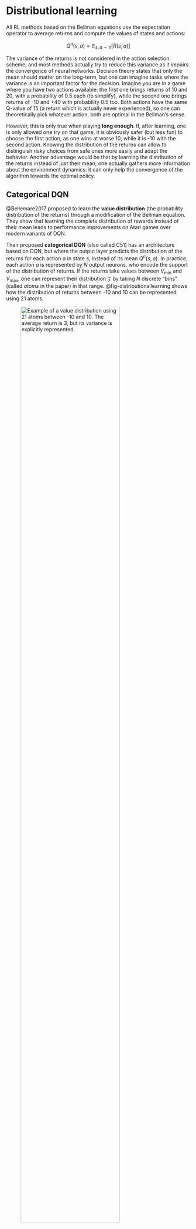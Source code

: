 # Distributional learning


All RL methods based on the Bellman equations use the expectation operator to average returns and compute the values of states and actions:

$$
    Q^\pi(s, a) = \mathbb{E}_{s, a \sim \pi}[R(s, a)]
$$

The variance of the returns is not considered in the action selection scheme, and most methods actually try to reduce this variance as it impairs the convergence of neural networks. Decision theory states that only the mean should matter on the long-term, but one can imagine tasks where the variance is an important factor for the decision. Imagine you are in a game where you have two actions available: the first one brings returns of 10 and 20, with a probability of 0.5 each (to simplify), while the second one brings returns of -10 and +40 with probability 0.5 too. Both actions have the same Q-value of 15 (a return which is actually never experienced), so one can theoretically pick whatever action, both are optimal in the Bellman's sense. 

However, this is only true when playing **long enough**. If, after learning, one is only allowed one try on that game, it is obviously safer (but less fun) to choose the first action, as one wins at worse 10, while it is -10 with the second action. Knowing the distribution of the returns can allow to distinguish risky choices from safe ones more easily and adapt the behavior. Another advantage would be that by learning the distribution of the returns instead of just their mean, one actually gathers more information about the environment dynamics: it can only help the convergence of the algorithm towards the optimal policy.


## Categorical DQN

@Bellemare2017 proposed to learn the **value distribution** (the probability distribution of the returns) through a modification of the Bellman equation. They show that learning the complete distribution of rewards instead of their mean leads to performance improvements on Atari games over modern variants of DQN.

Their proposed **categorical DQN** (also called C51) has an architecture based on DQN, but where the output layer predicts the distribution of the returns for each action $a$ in state $s$, instead of its mean $Q^\pi(s, a)$. In practice, each action $a$ is represented by $N$ output neurons, who encode the support of the distribution of returns. If the returns take values between $V_\text{min}$ and $V_\text{max}$, one can represent their distribution $\mathcal{Z}$ by taking $N$ discrete "bins" (called *atoms* in the paper) in that range. @fig-distributionallearning shows how the distribution of returns between -10 and 10 can be represented using 21 atoms.

![Example of a value distribution using 21 atoms between -10 and 10. The average return is 3, but its variance is explicitly represented.](img/distributionallearning.png){#fig-distributionallearning width=80%}

Of course, the main problem is to know in advance the range of returns $[V_\text{min}, V_\text{max}]$ (it depends largely on the choice of the discount rate $\gamma$), but you can infer it from training another algorithm such as DQN beforehand. @Dabney2017 got rid of this problem with quantile regression. In the paper, the authors found out experimentally that 51 is the most efficient number of atoms (hence the name C51).

Let's note $z_i$ these atoms with $1 \leq i < N$. The atom probability that the return associated to a state-action pair $(s, a)$ lies within the bin associated to the atom $z_i$ is noted $p_i(s, a)$. These probabilities can be predicted by a neural network, typically by using a softmax function over outputs $f_i(s, a; \theta)$:

$$
    p_i(s, a; \theta) = \frac{\exp f_i(s, a; \theta)}{\sum_{j=1}^{N} \exp f_j(s, a; \theta)}
$$

The distribution of the returns $\mathcal{Z}$ is simply a sum over the atoms (represented by the Dirac distribution $\delta_{z_i}$):

$$
    \mathcal{Z}_\theta(s, a) = \sum_{i=1}^{N} p_i(s, a; \theta) \, \delta_{z_i}
$$

If these probabilities are correctly estimated, the Q-value is easy to compute as the mean of the distribution:

$$
    Q_\theta(s, a) = \mathbb{E} [\mathcal{Z}_\theta(s, a)] = \sum_{i=1}^{N} p_i(s, a; \theta) \, z_i
$$

These Q-values can then be used for action selection as in the regular DQN. The problem is now to learn the value distribution $\mathcal{Z}_\theta$, i.e. to find a learning rule / loss function for the $p_i(s, a; \theta)$. Let's consider a single transition $(s, a, r, s')$ and select the greedy action $a'$ in $s'$ using the current policy $\pi_\theta$. The value distribution $\mathcal{Z}_\theta$ can be evaluated by applying recursively the Bellman operator $\mathcal{T}$:

$$
    \mathcal{T} \, \mathcal{Z}_\theta(s, a) = \mathcal{R}(s, a) + \gamma \, \mathcal{Z}_\theta(s', a')
$$

where $\mathcal{R}(s, a)$ is the distribution of immediate rewards after $(s, a)$. This use of the Bellman operator is the same as in Q-learning:

$$
    \mathcal{T} \, \mathcal{Q}_\theta(s, a) = \mathbb{E}[r(s, a)] + \gamma \, \mathcal{Q}_\theta(s', a')
$$

In Q-learning, one minimizes the difference (mse) between $\mathcal{T} \, \mathcal{Q}_\theta(s, a)$ and $\mathcal{Q}_\theta(s, a)$, which are expectations (so we only manipulate scalars). Here, we will minimize the statistical distance between the distributions $\mathcal{T} \, \mathcal{Z}_\theta(s, a)$ and $\mathcal{Z}_\theta(s, a)$ themselves, using for example the KL divergence, Wasserstein metric, total variation or whatnot.

The problem is mostly that the distributions $\mathcal{T} \, \mathcal{Z}_\theta(s, a)$ and $\mathcal{Z}_\theta(s, a)$ do not have the same support: for a particular atom $z_i$, $\mathcal{T} \, \mathcal{Z}_\theta(s, a)$ can have a non-zero probability $p_i(s, a)$, while $\mathcal{Z}_\theta(s, a)$ has a zero probability. Besides, the probabilities must sum to 1, so one cannot update the $z_i$ independently from one another.

The proposed method consists of three steps:

1. Computation of the Bellman update $\mathcal{T} \, \mathcal{Z}_\theta(s, a)$. They simply compute translated values for each $z_i$ according to:

$$
    \mathcal{T} \, z_i = r + \gamma \, z_i
$$

and clip the obtained value to $[V_\text{min}, V_\text{max}]$. The reward $r$ translates the distribution of atoms, while the discount rate $\gamma$ scales it. @fig-distributionallearning2 shows the distribution of $\mathcal{T} \, \mathcal{Z}_\theta(s, a)$ compared to $\mathcal{Z}_\theta(s, a)$. Note that the atoms of the two distributions are not aligned.


![Computation of the Bellman update $\mathcal{T} \, \mathcal{Z}_\theta(s, a)$. The atoms of the two distributions are not aligned.](img/distributionallearning2.png){#fig-distributionallearning2 width=80%}

2. Distribution of the probabilities of $\mathcal{T} \, \mathcal{Z}_\theta(s, a)$ on the support of $\mathcal{Z}_\theta(s, a)$. The projected atom $\mathcal{T} \, z_i$ lie between two "real" atoms $z_l$ and $z_u$, with a non-integer index $b$ (for example $b = 3.4$, $l = 3$ and $u=4$). The corresponding probability $p_{b}(s', a'; \theta)$ of the next greedy action $(s', a')$ is "spread" to its neighbors through a local interpolation depending on the distances between $b$, $l$ and $u$:

$$
    \Delta p_{l}(s', a'; \theta) = p_{b}(s', a'; \theta) \, (b - u)
$$
$$
    \Delta p_{u}(s', a'; \theta) = p_{b}(s', a'; \theta) \, (l - b)
$$

@fig-distributionallearning3 shows how the projected update distribution $\Phi \, \mathcal{T} \, \mathcal{Z}_\theta(s, a)$ now matches the support of $\mathcal{Z}_\theta(s, a)$

![Projected update $\Phi \, \mathcal{T} \, \mathcal{Z}_\theta(s, a)$ on the support of $\mathcal{Z}_\theta(s, a)$. The atoms are now aligned, the statistical distance between the two distributions can be minimized.](img/distributionallearning3.png){#fig-distributionallearning3 width=80%}

The projection of the Bellman update onto an atom $z_i$ can be summarized by the following equation:

$$
    (\Phi \, \mathcal{T} \, \mathcal{Z}_\theta(s, a))_i = \sum_{j=1}^N \big [1 - \frac{| [\mathcal{T}\, z_j]_{V_\text{min}}^{V_\text{max}} - z_i|}{\Delta z} \big ]_0^1 \, p_j (s', a'; \theta)
$$

where $[\cdot]_a^b$ bounds its argument in $[a, b]$ and $\Delta z$ is the step size between two atoms.

3. Minimizing the statistical distance between $\Phi \, \mathcal{T} \, \mathcal{Z}_\theta(s, a)$ and $\mathcal{Z}_\theta(s, a)$. Now that the Bellman update has the same support as the value distribution, we can minimize the KL divergence between the two for a single transition:

$$
    \mathcal{L}(\theta) = D_\text{KL} (\Phi \, \mathcal{T} \, \mathcal{Z}_{\theta'}(s, a) | \mathcal{Z}_\theta(s, a))
$$

using a target network $\theta'$ for the target. It is to be noted that minimizing the KL divergence is the same as minimizing the cross-entropy between the two, as in classification tasks:

$$
    \mathcal{L}(\theta) =  - \sum_i (\Phi \, \mathcal{T} \, \mathcal{Z}_{\theta'}(s, a))_i \log p_i (s, a; \theta)
$$

The projected Bellman update plays the role of the one-hot encoded target vector in classification (except that it is not one-hot encoded). DQN performs a regression on the Q-values (mse loss), while categorical DQN performs a classification (cross-entropy loss). Apart from the way the target is computed, categorical DQN is very similar to DQN: architecture, experience replay memory, target networks, etc.

@fig-categoricaldqn illustrates how the predicted value distribution changes when playing Space invaders (also have a look at the Youtube video at <https://www.youtube.com/watch?v=yFBwyPuO2Vg>). C51 outperforms DQN on most Atari games, both in terms of the achieved performance and the sample complexity.

![Evolution of the value distribution for the categorical DQN playing Space Invaders. Animation Source: <https://deepmind.com/blog/going-beyond-average-reinforcement-learning/>](img/categoricaldqn.gif){#fig-categoricaldqn width=100%}

<iframe width="600" height="300" src="https://www.youtube.com/embed/yFBwyPuO2Vg" frameborder="0" allow="accelerometer; autoplay; encrypted-media; gyroscope; picture-in-picture" allowfullscreen></iframe>

**Additional resources:**

* <https://deepmind.com/blog/going-beyond-average-reinforcement-learning>
* <https://physai.sciencesconf.org/data/pages/distributional_RL_Remi_Munos.pdf>
* <https://flyyufelix.github.io/2017/10/24/distributional-bellman.html>, with keras code for C51.

## The Reactor

The **Reactor** (Retrace Actor) of @Gruslys2017 combines many architectural and algorithmic contributions seen until now in order to provide an algorithm that is both sample efficient and with a good run-time performance. A3C has for example a better run-time performance (smaller wall-clock time for the training) than DQN or categorical DQN thanks to the use of multiple actor-learners in parallel, but its sample complexity is actually higher (as it is on-policy).

The Reactor combines and improves on:

* An actor-critic architecture using policy gradient with importance sampling,
* Off-policy corrected returns computed by the Retrace algorithm,
* Distributional learning of the Q-values in the critic,
* Prioritized experience replay for sequences.

One could consider REACTOR as the distributional version of ACER. We will not go into all the details here, but simply outline the main novelties.

The Reactor is composed of an actor $\pi_\theta(s, a)$ and a critic $Q_\varphi(s, a)$. The actor is trained using policy gradient with importance sampling, as in Off-PAC. For a single state $s$ and an action $\hat{a}$ sampled by the behavior policy $b$, the gradient of the objective is defined as:

$$
\begin{aligned}
    \nabla_\theta J(\theta) = \frac{\pi_\theta(s, \hat{a})}{b(s, \hat{a})} & \, (R(s, \hat{a}) - Q_\varphi(s, \hat{a})) \, \nabla_\theta \log \pi_\theta(s, \hat{a}) \\
    & + \sum_a Q_\varphi(s, a) \, \nabla_\theta \pi_\theta(s, a) \\
\end{aligned}
$$

The first term comes from Off-PAC and only concerns the chosen action $\hat{a}$ from the behavior policy. The actual return $R(s, a)$ is compared to its estimate $Q_\varphi(s, \hat{a})$ in order to reduce its variance. The second term $\sum_a Q_\varphi(s, a) \, \nabla_\theta \pi_\theta(s, a)$ depends on all available actions in $s$. Its role is to reduce the bias of the first term, without adding any variance as it is only based on estimates. As the value of the state is defined by $V^\pi(s) = \sum_a \pi(s, a) \, Q^\pi(s, a)$, maximizing this term maximizes the value of the state, i.e. the associated returns. This rule is called **leave-one-out** (LOO), as one action is left out from the sum and estimated from actual returns instead of other estimates.

For a better control on the variance, the behavior probability $b(s, a)$ is replaced by a parameter $\beta$:

$$
    \nabla_\theta J(\theta) = \beta \, (R(s, \hat{a}) - Q_\varphi(s, \hat{a})) \, \nabla_\theta \pi_\theta(s, \hat{a}) + \sum_a Q_\varphi(s, a) \, \nabla_\theta \pi_\theta(s, a)
$$

$\beta$ is defined as $\min (c, \frac{1}{b(s, \hat{a})})$, where $c>1$ is a constant. This truncated term is similar to what was used in ACER. The rule is now called **$\beta$-LOO** and is a novel proposition of the Reactor.

The second importance contribution of the Reactor is how to combine the Retrace algorithm (@Munos2016) for estimating the return $R(s, \hat{a})$ on multiple steps, with the distributional learning method of Categorical DQN. As Retrace uses n-steps returns iteratively, the n-step distributional Bellman target can updated using the $n$ future rewards:

$$
    z_i^n = \mathcal{T}^n \, z_i = \sum_{k=t}^{t+n} \gamma^{k-t} r_k + \gamma^n \, z_i
$$

We leave out the details on how Retrace is combined with these distributional Bellman updates: the notation is complicated but the idea is simple. The last importance contribution of the paper is the use of **prioritized sequence replay**. Prioritized experience replay allows to select in priority transitions from the replay buffer which are the most surprising, i.e. where the TD error is the highest. These transitions are the ones carrying the most information. A similar principle can be applied to sequences of transitions, which are needed by the n-step updates. They devised a specific sampling algorithm in order to achieve this and reduce the variance of the samples.

The last particularities of the Reactor is that it uses a LSTM layer to make the problem Markovian (instead of stacking four frames as in DQN) and train multiple actor-learners as in A3C. The algorithm is trained on CPU, with 10 or 20 actor-learners. The Reactor outperforms DQN and its variants, A3C and ACER on Atari games. Importantly, Reactor only needs one day of training on CPU, compared to the 8 days of GPU training needed by DQN.  
